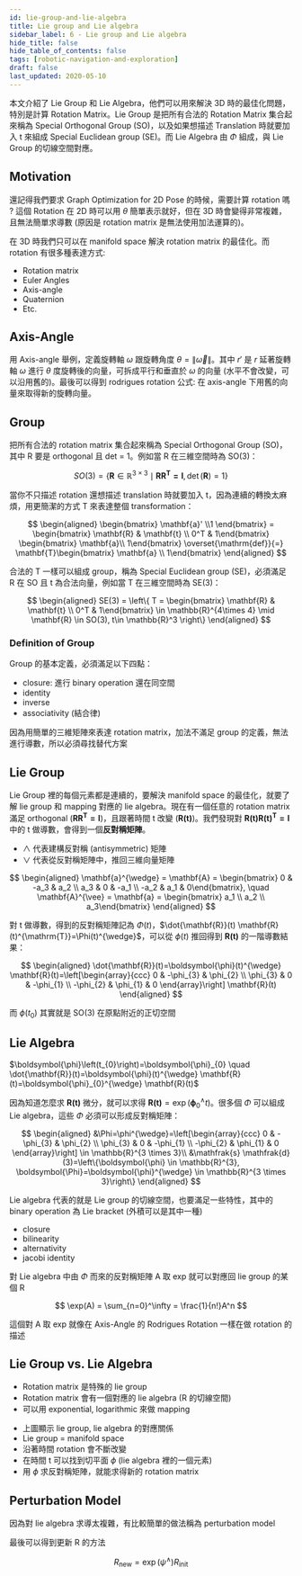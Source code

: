 ```yaml
---
id: lie-group-and-lie-algebra
title: Lie group and Lie algebra
sidebar_label: 6 - Lie group and Lie algebra
hide_title: false
hide_table_of_contents: false
tags: [robotic-navigation-and-exploration]
draft: false
last_updated: 2020-05-10
---
```


本文介紹了 Lie Group 和 Lie Algebra，他們可以用來解決 3D 時的最佳化問題，特別是計算 Rotation Matrix。Lie Group 是把所有合法的 Rotation Matrix 集合起來稱為 Special Orthogonal Group (SO)，以及如果想描述 Translation 時就要加入 t 來組成 Special Euclidean group (SE)。而 Lie Algebra 由 $\Phi$ 組成，與 Lie Group 的切線空間對應。

## Motivation

還記得我們要求 Graph Optimization for 2D Pose 的時候，需要計算 rotation 嗎 ? 這個 Rotation 在 2D 時可以用 $\theta$ 簡單表示就好，但在 3D 時會變得非常複雜，且無法簡單求導數 (原因是 rotation matrix 是無法使用加法運算的)。

<fig
  src="/img/learning/robotic-navigation-and-exploration/06-lie-group-and-lie-algebra/graph_optimization_2d_error.png"
  caption="Graph Optimization for 2D Error"
/>

在 3D 時我們只可以在 manifold space 解決 rotation matrix 的最佳化。而 rotation 有很多種表達方式:

- Rotation matrix
- Euler Angles
- Axis-angle
- Quaternion
- Etc.

<fig
  src="/img/learning/robotic-navigation-and-exploration/06-lie-group-and-lie-algebra/manifold_space.png"
  caption="Manifold Space"
/>

## Axis-Angle

用 Axis-angle 舉例，定義旋轉軸 $\omega$ 跟旋轉角度 $\theta = \lVert \vec{\omega}\rVert$。其中 $r'$ 是 $r$ 延著旋轉軸 $\omega$ 進行 $\theta$ 度旋轉後的向量，可拆成平行和垂直於 $\omega$ 的向量 (水平不會改變，可以沿用舊的)。最後可以得到 rodrigues rotation 公式: 在 axis-angle 下用舊的向量來取得新的旋轉向量。

<fig
  src="/img/learning/robotic-navigation-and-exploration/06-lie-group-and-lie-algebra/axis_angle.png"
  caption="Axis-angle"
/>

## Group

把所有合法的 rotation matrix 集合起來稱為 Special Orthogonal Group (SO)，其中 R 要是 orthogonal 且 det = 1。例如當 R 在三維空間時為 SO(3)：

$$
SO(3) = \left\{ \mathbf{R}\in \mathbb{R}^{3\times3} \mid \mathbf{RR^T = I}, \det(\mathbf{R}) = 1 \right\}
$$

當你不只描述 rotation 還想描述 translation 時就要加入 t，因為連續的轉換太麻煩，用更簡潔的方式 T 來表達整個 transformation：

$$
\begin{aligned}
\begin{bmatrix} \mathbf{a}' \\1 \end{bmatrix}
= \begin{bmatrix} \mathbf{R} & \mathbf{t} \\ 0^T & 1\end{bmatrix}
\begin{bmatrix} \mathbf{a}\\ 1\end{bmatrix} \overset{\mathrm{def}}{=}
\mathbf{T}\begin{bmatrix} \mathbf{a} \\ 1\end{bmatrix}
\end{aligned}
$$

合法的 T 一樣可以組成 group，稱為 Special Euclidean group (SE)，必須滿足 R 在 SO 且 t 為合法向量，例如當 T 在三維空間時為 SE(3)：

$$
\begin{aligned}
SE(3) = \left\{ T = \begin{bmatrix} \mathbf{R} & \mathbf{t} \\ 0^T & 1\end{bmatrix} \in \mathbb{R}^{4\times 4} \mid
\mathbf{R} \in SO(3), t\in \mathbb{R}^3
  \right\}
\end{aligned}
$$

### Definition of Group

Group 的基本定義，必須滿足以下四點：

- closure: 進行 binary operation 還在同空間
- identity
- inverse
- associativity (結合律)

因為用簡單的三維矩陣來表達 rotation matrix，加法不滿足 group 的定義，無法進行導數，所以必須尋找替代方案

<fig
  src="/img/learning/robotic-navigation-and-exploration/06-lie-group-and-lie-algebra/interpolating_rotation_matrices.png"
  caption="Interpolating Rotation Matrices"
/>

## Lie Group

Lie Group 裡的每個元素都是連續的，要解決 manifold space 的最佳化，就要了解 lie group 和 mapping 對應的 lie algebra。現在有一個任意的 rotation matrix 滿足 orthogonal ($\mathbf{RR^T = I}$)，且跟著時間 t 改變 ($\mathbf{R(t)}$)。我們發現對 $\mathbf{R(t)R(t)^T = I}$ 中的 t 做導數，會得到一個**反對稱矩陣**。

- $\wedge$ 代表建構反對稱 (antisymmetric) 矩陣
- $\vee$ 代表從反對稱矩陣中，推回三維向量矩陣

$$
\begin{aligned}
\mathbf{a}^{\wedge} = \mathbf{A} = \begin{bmatrix} 0 & -a_3 & a_2 \\ a_3 & 0 & -a_1 \\ -a_2 & a_1 & 0\end{bmatrix},
\quad \mathbf{A}^{\vee} = \mathbf{a} = \begin{bmatrix} a_1 \\ a_2 \\ a_3\end{bmatrix}
\end{aligned}
$$

對 t 做導數，得到的反對稱矩陣記為 $\Phi(t)$，$\dot{\mathbf{R}}(t) \mathbf{R}(t)^{\mathrm{T}}=\Phi(t)^{\wedge}$，可以從 $\phi(t)$ 推回得到 $\mathbf{R(t)}$ 的一階導數結果：

$$
\begin{aligned}
\dot{\mathbf{R}}(t)=\boldsymbol{\phi}(t)^{\wedge} \mathbf{R}(t)=\left[\begin{array}{ccc}
0 & -\phi_{3} & \phi_{2} \\
\phi_{3} & 0 & -\phi_{1} \\
-\phi_{2} & \phi_{1} & 0
\end{array}\right] \mathbf{R}(t)
\end{aligned}
$$

而 $\phi(t_0)$ 其實就是 SO(3) 在原點附近的正切空間

## Lie Algebra

$\boldsymbol{\phi}\left(t_{0}\right)=\boldsymbol{\phi}_{0} \quad \dot{\mathbf{R}}(t)=\boldsymbol{\phi}(t)^{\wedge} \mathbf{R}(t)=\boldsymbol{\phi}_{0}^{\wedge} \mathbf{R}(t)$

因為知道怎麼求 $\mathbf{R(t)}$ 微分，就可以求得 $\mathbf{R(t)} = \exp (\boldsymbol{\phi}^\wedge_0 t)$。很多個 $\Phi$ 可以組成 Lie algebra，這些 $\Phi$ 必須可以形成反對稱矩陣：

$$
\begin{aligned}
&\Phi=\phi^{\wedge}=\left[\begin{array}{ccc}
0 & -\phi_{3} & \phi_{2} \\
\phi_{3} & 0 & -\phi_{1} \\
-\phi_{2} & \phi_{1} & 0
\end{array}\right] \in \mathbb{R}^{3 \times 3}\\
&\mathfrak{s} \mathfrak{d}(3)=\left\{\boldsymbol{\phi} \in \mathbb{R}^{3}, \boldsymbol{\Phi}=\boldsymbol{\phi}^{\wedge} \in \mathbb{R}^{3 \times 3}\right\}
\end{aligned}
$$

Lie algebra 代表的就是 Lie group 的切線空間，也要滿足一些特性，其中的 binary operation 為 Lie bracket (外積可以是其中一種)

- closure
- bilinearity
- alternativity
- jacobi identity

對 Lie algebra 中由 $\Phi$ 而來的反對稱矩陣 A 取 exp 就可以對應回 lie group 的某個 R

$$
\exp(A) = \sum_{n=0}^\infty = \frac{1}{n!}A^n
$$

這個對 A 取 exp 就像在 Axis-Angle 的 Rodrigues Rotation 一樣在做 rotation 的描述

## Lie Group vs. Lie Algebra

<fig
  src="/img/learning/robotic-navigation-and-exploration/06-lie-group-and-lie-algebra/lie_group_vs_lie_algebra.png"
  caption="Lie Group vs. Lie Algebra"
/>

- Rotation matrix 是特殊的 lie group
- Rotation matrix 會有一個對應的 lie algebra (R 的切線空間)
- 可以用 exponential, logarithmic 來做 mapping

<fig
  src="/img/learning/robotic-navigation-and-exploration/06-lie-group-and-lie-algebra/lie_group_vs_lie_algebra2.png"
  caption="Lie Group vs. Lie Algebra"
/>

- 上圖顯示 lie group, lie algebra 的對應關係
- Lie group = manifold space
- 沿著時間 rotation 會不斷改變
- 在時間 t 可以找到切平面 $\phi$ (lie algebra 裡的一個元素)
- 用 $\phi$ 求反對稱矩陣，就能求得新的 rotation matrix

## Perturbation Model

因為對 lie algebra 求導太複雜，有比較簡單的做法稱為 perturbation model

<fig
  src="/img/learning/robotic-navigation-and-exploration/06-lie-group-and-lie-algebra/perturbation_model.png"
  caption="Perturbation Model"
/>

最後可以得到更新 R 的方法

$$
R_{\text{new}} = \exp(\psi^{\wedge}) R_{\text{init}}
$$
